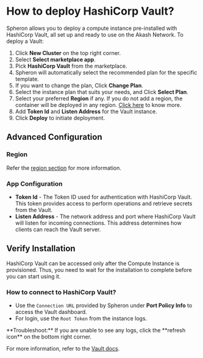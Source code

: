 
# How to deploy HashiCorp Vault?

Spheron allows you to deploy a compute instance pre-installed with HashiCorp Vault, all set up and ready to use on the Akash Network.
To deploy a Vault:

1. Click **New Cluster** on the top right corner.
2. Select **Select marketplace app**.
3. Pick **HashiCorp Vault** from the marketplace.
4. Spheron will automatically select the recommended plan for the specific template.
5. If you want to change the plan, Click **Change Plan**.
6. Select the instance plan that suits your needs, and Click **Select Plan**.
7. Select your preferred **Region** if any. If you do not add a region, the container will be deployed in any region. [Click here](/compute/cluster/#region) to know more.
8. Add **Token Id** and **Listen Address** for the Vault instance.
9. Click **Deploy** to initiate deployment.

## Advanced Configuration

### Region

Refer the [region section](/compute/cluster/#region) for more information.

### App Configuration

- **Token Id** - The Token ID used for authentication with HashiCorp Vault. This token provides access to perform operations and retrieve secrets from the Vault.
- **Listen Address** - The network address and port where HashiCorp Vault will listen for incoming connections. This address determines how clients can reach the Vault server.

## Verify Installation

HashiCorp Vault can be accessed only after the Compute Instance is provisioned.
Thus, you need to wait for the installation to complete before you can start using it.

### How to connect to HashiCorp Vault?

- Use the `Connection URL` provided by Spheron under **Port Policy Info** to access the Vault dashboard.
- For login, use the `Root Token` from the instance logs.

<Callout>
  **Troubleshoot:** If you are unable to see any logs, click the **refresh
  icon** on the bottom right corner.
</Callout>

For more information, refer to the [Vault docs](https://developer.hashicorp.com/vault/tutorials/getting-started-ui/getting-started-ui).

<Navigation name="Deploy Vault" />
